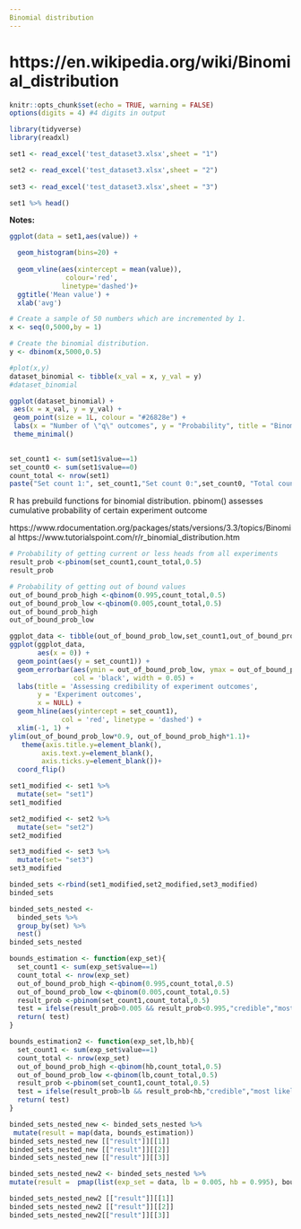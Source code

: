 ---
Binomial distribution
---

# https://en.wikipedia.org/wiki/Binomial_distribution

```{r setup, include=FALSE}
knitr::opts_chunk$set(echo = TRUE, warning = FALSE)
options(digits = 4) #4 digits in output
```



```{r Load packages, message=FALSE, warning=FALSE}
library(tidyverse)
library(readxl)
```



```{r}
set1 <- read_excel('test_dataset3.xlsx',sheet = "1") 

set2 <- read_excel('test_dataset3.xlsx',sheet = "2") 
  
set3 <- read_excel('test_dataset3.xlsx',sheet = "3") 

set1 %>% head()
```


**Notes:**


```{r histogram}
ggplot(data = set1,aes(value)) +

  geom_histogram(bins=20) +
  
  geom_vline(aes(xintercept = mean(value)), 
              colour='red', 
             linetype='dashed')+
  ggtitle('Mean value') +
  xlab('avg')
```
```{r}
# Create a sample of 50 numbers which are incremented by 1.
x <- seq(0,5000,by = 1)

# Create the binomial distribution.
y <- dbinom(x,5000,0.5)

#plot(x,y)
dataset_binomial <- tibble(x_val = x, y_val = y)
#dataset_binomial

ggplot(dataset_binomial) +
 aes(x = x_val, y = y_val) +
 geom_point(size = 1L, colour = "#26828e") +
 labs(x = "Number of \"q\" outcomes", y = "Probability", title = "Binomial distribution (n=5000 , q=0.5)") +
 theme_minimal()
  
```



```{r Sample statistics}

set_count1 <- sum(set1$value==1)
set_count0 <- sum(set1$value==0)
count_total <- nrow(set1)
paste("Set count 1:", set_count1,"Set count 0:",set_count0, "Total count:",count_total)

```

R has prebuild functions for binomial distribution. pbinom() assesses cumulative probability of certain experiment outcome

https://www.rdocumentation.org/packages/stats/versions/3.3/topics/Binomial
https://www.tutorialspoint.com/r/r_binomial_distribution.htm


```{r Standard Error for the sample mean}
# Probability of getting current or less heads from all experiments
result_prob <-pbinom(set_count1,count_total,0.5)
result_prob
```
```{r Standard Error for the sample mean}
# Probability of getting out of bound values
out_of_bound_prob_high <-qbinom(0.995,count_total,0.5)
out_of_bound_prob_low <-qbinom(0.005,count_total,0.5)
out_of_bound_prob_high
out_of_bound_prob_low
```


```{r Compare estimate to actual value}
ggplot_data <- tibble(out_of_bound_prob_low,set_count1,out_of_bound_prob_high )
ggplot(ggplot_data,
       aes(x = 0)) +
  geom_point(aes(y = set_count1)) +
  geom_errorbar(aes(ymin = out_of_bound_prob_low, ymax = out_of_bound_prob_high), 
                col = 'black', width = 0.05) +
  labs(title = 'Assessing credibility of experiment outcomes',
       y = 'Experiment outcomes',
       x = NULL) +
  geom_hline(aes(yintercept = set_count1),
             col = 'red', linetype = 'dashed') +
  xlim(-1, 1) +
ylim(out_of_bound_prob_low*0.9, out_of_bound_prob_high*1.1)+
   theme(axis.title.y=element_blank(),
        axis.text.y=element_blank(),
        axis.ticks.y=element_blank())+
  coord_flip()
```

```{r}
set1_modified <- set1 %>%
  mutate(set= "set1")
set1_modified
```

```{r}
set2_modified <- set2 %>%
  mutate(set= "set2")
set2_modified
```

```{r}
set3_modified <- set3 %>%
  mutate(set= "set3")
set3_modified
```
```{r}
binded_sets <-rbind(set1_modified,set2_modified,set3_modified)
binded_sets
```



```{r}
binded_sets_nested <- 
  binded_sets %>% 
  group_by(set) %>%
  nest()
binded_sets_nested
```

```{r}
bounds_estimation <- function(exp_set){
  set_count1 <- sum(exp_set$value==1)
  count_total <- nrow(exp_set)
  out_of_bound_prob_high <-qbinom(0.995,count_total,0.5)
  out_of_bound_prob_low <-qbinom(0.005,count_total,0.5)
  result_prob <-pbinom(set_count1,count_total,0.5)
  test = ifelse(result_prob>0.005 && result_prob<0.995,"credible","most likely cheating"  )
  return( test)
} 
```

```{r}
bounds_estimation2 <- function(exp_set,lb,hb){
  set_count1 <- sum(exp_set$value==1)
  count_total <- nrow(exp_set)
  out_of_bound_prob_high <-qbinom(hb,count_total,0.5)
  out_of_bound_prob_low <-qbinom(lb,count_total,0.5)
  result_prob <-pbinom(set_count1,count_total,0.5)
  test = ifelse(result_prob>lb && result_prob<hb,"credible","most likely cheating"  )
  return( test)
} 
```

```{r}
binded_sets_nested_new <- binded_sets_nested %>%
 mutate(result = map(data, bounds_estimation))
binded_sets_nested_new [["result"]][[1]]
binded_sets_nested_new [["result"]][[2]]
binded_sets_nested_new [["result"]][[3]]
```

```{r}
binded_sets_nested_new2 <- binded_sets_nested %>%
mutate(result =  pmap(list(exp_set = data, lb = 0.005, hb = 0.995), bounds_estimation2))

binded_sets_nested_new2 [["result"]][[1]]
binded_sets_nested_new2 [["result"]][[2]]
binded_sets_nested_new2[["result"]][[3]]
```

